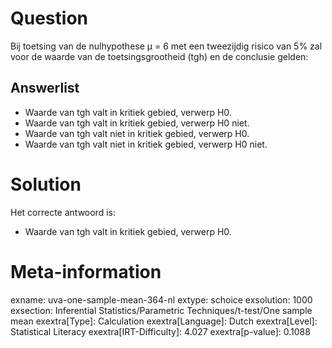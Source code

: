 Question
========

Bij toetsing van de nulhypothese μ = 6 met een tweezijdig risico van 5%
zal voor de waarde van de toetsingsgrootheid (tgh) en de conclusie
gelden:


Answerlist
----------

* Waarde van tgh valt in kritiek gebied, verwerp H0.
* Waarde van tgh valt in kritiek gebied, verwerp H0 niet.
* Waarde van tgh valt niet in kritiek gebied, verwerp H0.
* Waarde van tgh valt niet in kritiek gebied, verwerp H0 niet.

Solution
========

Het correcte antwoord is: 

* Waarde van tgh valt in kritiek gebied, verwerp H0.

Meta-information
================
exname: uva-one-sample-mean-364-nl
extype: schoice
exsolution: 1000
exsection: Inferential Statistics/Parametric Techniques/t-test/One sample mean
exextra[Type]: Calculation
exextra[Language]: Dutch
exextra[Level]: Statistical Literacy
exextra[IRT-Difficulty]: 4.027
exextra[p-value]: 0.1088
